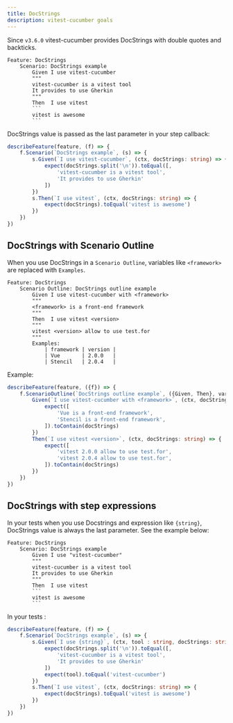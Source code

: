 ```yaml
---
title: DocStrings
description: vitest-cucumber goals
---
```


Since `v3.6.0` vitest-cucumber provides DocStrings with double quotes and backticks.

~~~gherkin
Feature: DocStrings
    Scenario: DocStrings example
        Given I use vitest-cucumber
        """
        vitest-cucumber is a vitest tool
        It provides to use Gherkin
        """
        Then  I use vitest
        ```
        vitest is awesome
        ```
~~~

DocStrings value is passed as the last parameter in your step callback: 

~~~typescript
describeFeature(feature, (f) => {
    f.Scenario(`DocStrings example`, (s) => {
        s.Given(`I use vitest-cucumber`, (ctx, docStrings: string) => {
            expect(docStrings.split('\n')).toEqual([,
                'vitest-cucumber is a vitest tool',
                'It provides to use Gherkin'
            ])
        })
        s.Then(`I use vitest`, (ctx, docStrings: string) => {
            expect(docStrings).toEqual('vitest is awesome')
        })
    })
})
~~~

## DocStrings with Scenario Outline

When you use DocStrings in a `Scenario Outline`, variables like `<framework>`
are replaced with `Examples`.

~~~gherkin
Feature: DocStrings
    Scenario Outline: DocStrings outline example
        Given I use vitest-cucumber with <framework>
        """
        <framework> is a front-end framework
        """
        Then  I use vitest <version>
        """
        vitest <version> allow to use test.for
        """
        Examples:
            | framework | version |
            | Vue       | 2.0.0   |
            | Stencil   | 2.0.4   |
~~~

Example: 

~~~typescript
describeFeature(feature, ({f}) => {
    f.ScenarioOutline(`DocStrings outline example`, ({Given, Then}, variables) => {
        Given(`I use vitest-cucumber with <framework>`, (ctx, docStrings: string) => {
            expect([
                'Vue is a front-end framework',
                'Stencil is a front-end framework',
            ]).toContain(docStrings)
        })
        Then(`I use vitest <version>`, (ctx, docStrings: string) => {
            expect([
                'vitest 2.0.0 allow to use test.for',
                'vitest 2.0.4 allow to use test.for',
            ]).toContain(docStrings)
        })
    })
})
~~~

## DocStrings with step expressions

In your tests when you use Docstrings and expression like `{string}`, DocStrings value is always the last parameter.
See the example below: 

~~~gherkin
Feature: DocStrings
    Scenario: DocStrings example
        Given I use "vitest-cucumber"
        """
        vitest-cucumber is a vitest tool
        It provides to use Gherkin
        """
        Then  I use vitest
        ```
        vitest is awesome
        ```
~~~

In your tests : 

~~~typescript
describeFeature(feature, (f) => {
    f.Scenario(`DocStrings example`, (s) => {
        s.Given(`I use {string}`, (ctx, tool : string, docStrings: string) => {
            expect(docStrings.split('\n')).toEqual([,
                'vitest-cucumber is a vitest tool',
                'It provides to use Gherkin'
            ])
            expect(tool).toEqual('vitest-cucumber')
        })
        s.Then(`I use vitest`, (ctx, docStrings: string) => {
            expect(docStrings).toEqual('vitest is awesome')
        })
    })
})
~~~

